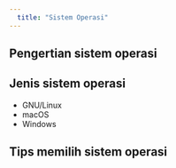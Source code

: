 ```yaml
---
  title: "Sistem Operasi"
---
```


## Pengertian sistem operasi

## Jenis sistem operasi

* GNU/Linux
* macOS
* Windows

## Tips memilih sistem operasi
